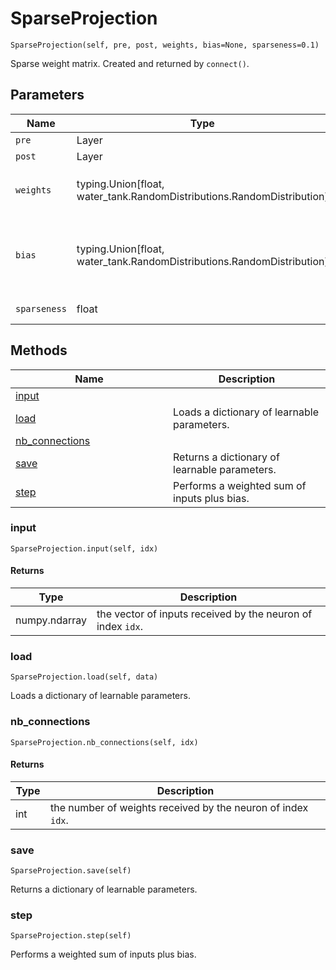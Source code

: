 # SparseProjection { #water_tank.SparseProjection }

`SparseProjection(self, pre, post, weights, bias=None, sparseness=0.1)`

Sparse weight matrix.  Created and returned by `connect()`.

## Parameters

| Name         | Type                                                                     | Description                                                                                                     | Default    |
|--------------|--------------------------------------------------------------------------|-----------------------------------------------------------------------------------------------------------------|------------|
| `pre`        | Layer                                                                    | input layer.                                                                                                    | _required_ |
| `post`       | Layer                                                                    | output layer.                                                                                                   | _required_ |
| `weights`    | typing.Union\[float, water_tank.RandomDistributions.RandomDistribution\] | float or `RandomDistribution` to create the weight matrix.                                                      | _required_ |
| `bias`       | typing.Union\[float, water_tank.RandomDistributions.RandomDistribution\] | bias per post neuron. If `None` or `False`, no bias is used. Otherwise, can be a float or `RandomDistribution`. | `None`     |
| `sparseness` | float                                                                    | density of the weight matrix.                                                                                   | `0.1`      |

## Methods

| Name | Description |
| --- | --- |
| [input](#water_tank.SparseProjection.input) |  |
| [load](#water_tank.SparseProjection.load) | Loads a dictionary of learnable parameters. |
| [nb_connections](#water_tank.SparseProjection.nb_connections) |  |
| [save](#water_tank.SparseProjection.save) | Returns a dictionary of learnable parameters. |
| [step](#water_tank.SparseProjection.step) | Performs a weighted sum of inputs plus bias. |

### input { #water_tank.SparseProjection.input }

`SparseProjection.input(self, idx)`

#### Returns

| Type          | Description                                                 |
|---------------|-------------------------------------------------------------|
| numpy.ndarray | the vector of inputs received by the neuron of index `idx`. |

### load { #water_tank.SparseProjection.load }

`SparseProjection.load(self, data)`

Loads a dictionary of learnable parameters.

### nb_connections { #water_tank.SparseProjection.nb_connections }

`SparseProjection.nb_connections(self, idx)`

#### Returns

| Type   | Description                                                  |
|--------|--------------------------------------------------------------|
| int    | the number of weights received by the neuron of index `idx`. |

### save { #water_tank.SparseProjection.save }

`SparseProjection.save(self)`

Returns a dictionary of learnable parameters.

### step { #water_tank.SparseProjection.step }

`SparseProjection.step(self)`

Performs a weighted sum of inputs plus bias.
